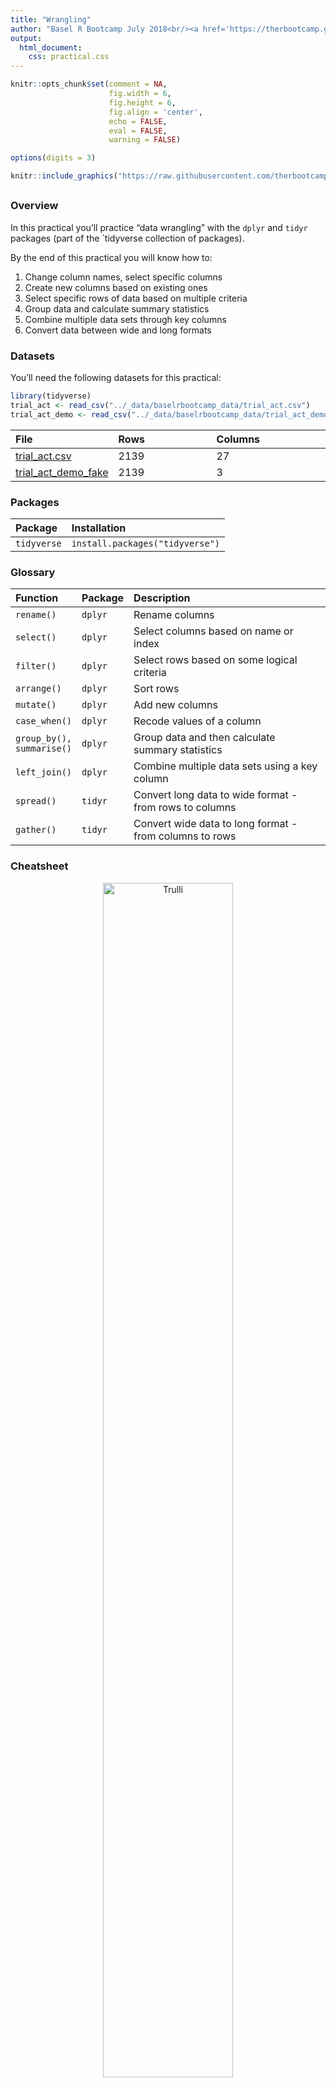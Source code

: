```yaml
---
title: "Wrangling"
author: "Basel R Bootcamp July 2018<br/><a href='https://therbootcamp.github.io'>www.therbootcamp.com</a><br/><a href='https://twitter.com/therbootcamp'>@therbootcamp</a>"
output:
  html_document:
    css: practical.css
---
```


```r
knitr::opts_chunk$set(comment = NA, 
                      fig.width = 6, 
                      fig.height = 6,
                      fig.align = 'center',
                      echo = FALSE, 
                      eval = FALSE, 
                      warning = FALSE)

options(digits = 3)
```

```r
knitr::include_graphics("https://raw.githubusercontent.com/therbootcamp/therbootcamp.github.io/master/_sessions/_image/dplyr_functions.png")
```

## {.tabset}

### Overview

In this practical you'll practice "data wrangling" with the `dplyr` and `tidyr` packages (part of the `tidyverse collection of packages).

By the end of this practical you will know how to:

1. Change column names, select specific columns
2. Create new columns based on existing ones
3. Select specific rows of data based on multiple criteria
4. Group data and calculate summary statistics
5. Combine multiple data sets through key columns
6. Convert data between wide and long formats

### Datasets

You'll need the following datasets for this practical:

```r
library(tidyverse)
trial_act <- read_csv("../_data/baselrbootcamp_data/trial_act.csv")
trial_act_demo <- read_csv("../_data/baselrbootcamp_data/trial_act_demo_fake.csv")
```

|File | Rows | Columns |
|:----|:-----|:------|
|[trial_act.csv](https://raw.githubusercontent.com/therbootcamp/BaselRBootcamp_2018July/master/_sessions/_data/baselrbootcamp_data/trial_act.csv) | 2139 | 27 |
|[trial_act_demo_fake](https://raw.githubusercontent.com/therbootcamp/BaselRBootcamp_2018July/master/_sessions/_data/baselrbootcamp_data/trial_act_demo_fake.csv)| 2139 | 3|

### Packages

|Package| Installation|
|:------|:------|
|`tidyverse`|`install.packages("tidyverse")`|

### Glossary

| Function| Package | Description |
|:---|:------|:---------------------------------------------|
|     `rename()`|`dplyr`|    Rename columns| 
|     `select()`|`dplyr`|    Select columns based on name or index| 
|     `filter()`|`dplyr`|    Select rows based on some logical criteria| 
|     `arrange()`|`dplyr`|    Sort rows| 
|     `mutate()`|`dplyr`|    Add new columns|
|     `case_when()`|`dplyr`|    Recode values of a column| 
|     `group_by(), summarise()`|`dplyr`|   Group data and then calculate summary statistics|
|     `left_join()`|`dplyr`|   Combine multiple data sets using a key column|
|     `spread()`|`tidyr`|    Convert long data to wide format - from rows to columns| 
|     `gather()`|`tidyr`|    Convert wide data to long format - from columns to rows|

### Cheatsheet

<figure>
<center>
<a href="https://www.rstudio.com/wp-content/uploads/2015/02/data-wrangling-cheatsheet.pdf">
  <img src="https://image.slidesharecdn.com/data-wrangling-cheatsheet-160705210122/95/data-wrangling-with-dplyr-and-tidyr-cheat-sheet-1-638.jpg?cb=1467752577" alt="Trulli" style="width:70%">
  <figcaption>https://www.rstudio.com/wp-content/uploads/2015/02/data-wrangling-cheatsheet.pdf</figcaption></a>
</figure>

### Examples

```r

# Wrangling with dplyr and tidyr ---------------------------

library(tidyverse)    # Load tidyverse for dplyr and tidyr
library(skimr)        # For skim()

# Load baselers data
baselers <- read_csv("https://raw.githubusercontent.com/therbootcamp/baselers/master/inst/extdata/baselers.txt")

# Skim the data
skim(baselers)

# Perform many dplyr operations in a row

baselers %>%
  
  # Change some names
  rename(age_y = age,
         swimming = rhine) %>%
  
  # Only include people over 30
  filter(age_y > 30) %>%
  
  # Calculate some new columns
  mutate(weight_lbs = weight * 2.22,
         height_m = height / 100,
         BMI = weight / height_m ^ 2,
         
         # Make binary version of sex
         sex_bin = case_when(
                      sex == "male" ~ 0,
                      sex == "female" ~ 1),

        # Show when height is greater than 150
        height_lt_150 = case_when(
                                height < 150 ~ 1,
                                height >= 150 ~ 0)) %>%
  
  # Sort in ascending order of sex, then
  #  descending order of age
  arrange(sex, desc(age_y)))


# Calculate grouped summary statistics

baselers_agg <- baselers %>%
  group_by(sex, education) %>%
  summarise(
    age_mean = mean(age_y, na.rm = TRUE),
    income_median = median(income, na.rm = TRUE),
    N = n()
  )
```

# Tasks

## A - Setup

1. Open your `baselrbootcamp` R project. It should already have the folders `1_Data` and `2_Code`. Make sure that the data files listed in the `Datasets` section above are in your `1_Data` folder

```r
# Done!
```

2. Open a new R script. At the top of the script, using comments, write your name and the date. Save it as a new file called `wrangling_practical.R` in the `2_Code` folder.  

3. Using `library()` load the set of packages for this practical listed in the packages section above.

```r
## NAME
## DATE
## Wrangling Practical

library(XX)     
library(XX)
#...
```

```r
library(tidyverse)
library(skimr)
```

4. For this practical, we'll use the `trial_act` data, this is the result of a randomized clinical trial comparing the effects of different medications on adults infected with the human immunodeficiency virus. Using the following template, load the data into R and store it as a new object called `trial_act`.

```r
# Load trial_act.csv from the data folder in your working directory

trial_act <- read_csv(file = "XXX/XXX")
```

5. Using the same code structure, load the `trial_act_demo_fake.csv` data as a new dataframe called `trial_act_demo_fake`

```r
trial_act <- read_csv(file = "https://raw.githubusercontent.com/therbootcamp/BaselRBootcamp_2018July/master/_sessions/_data/baselrbootcamp_data/trial_act.csv")

trial_act_demo_fake <- read_csv(file = "https://raw.githubusercontent.com/therbootcamp/BaselRBootcamp_2018July/master/_sessions/_data/baselrbootcamp_data/trial_act_demo_fake.csv")
```

```r
library(tidyverse)
```

6. Take a look at the first few rows of the datasets by printing them to the console.

```r
# Print trial_act object
trial_act
```

7. Use the the `summary()` or `skim()` function (from the `skimr` package) to get more details on the datasets.

```r
skim(trial_act)
```

### B - Change column names with rename()

1. Print the names of the `trial_act` data with `names()`

2. Using `rename()`, change the column name `wtkg` in the `trial_act` dataframe to `weight_kg`. Be sure to assign the result back to `trial_act` to change it!

```r
# Change the name to weight_kg from wtkg

trial_act <- trial_act %>%
  rename(XX = XX)
```

3. Look at the names of your `trial_act` dataframe again, do you now see the column `weight_kg`?

4. Change the column name `age` to `age_y` (to specify that age is in years).

```r
trial_act <- trial_act %>%
  rename(weight_kg = wtkg,
         age_y = age)
```

### C - Select columns with select()

1. Using the `select()` function, select only the column `age` and print the result (but don't assign it to anything). Do you see only the age column now?

2. Create a new dataframe called `CD4_wide` that *only* contains the columns `pidnum`, `arms`, `cd40`, `cd420`, and `cd496`. The `cd40`, `cd420`, and `cd496` columns show patient's CD4 T cell counts at baseline, 20 weeks, and 96 weeks. Print the result to make sure it worked!

```r
XX <- trial_act %>% 
  select(XX, XX, XX, XX, ...)
```

3. Did you know you can easily select all columns that start with specific characters using `starts_with()`? Try adapting the following code to get the same result you got before.

```r
CD4_wide <- trial_act %>% 
  select(pidnum, arms, starts_with("XXX"))
```

### D - Add new columns with mutate()

1. Using the `mutate()` function, add the column `age_m` which shows each patient's age in months instead of years (Hint: Just multiply `age_y` by 12!)

```r
trial_act <- trial_act %>%
  mutate(XX = XX * 12)
```

2. Add the following new columns to `trial_act`. Try combining these into *one* call to the `mutate()` function!

- `weight_lb`: Weight in lbs instead of kilograms. You can do this by multiplying `weight_kg` by 2.2.
- `cd_change_20`: Change in CD4 T cell count from baseline to 20 weeks. You can do this by taking `cd420 - cd40`
- `cd_change_960`: Change in CD4 T cell count from baseline to 96 weeks. You can do this by taking `cd496 - cd40`

```r
trial_act <- trial_act %>% 
  mutate(weight_lb = XXX,
         cd_change_20 = XXX,
         XX = XX)
```

3. If you look at the `gender` column, you will see that it is numeric. Change the column so it shows gender as a string, where0 = "female" and 1 = "male". To do this, use a combination of `mutate()` and `case_when`:
    
```r
# Create gender_char which shows gender as a stringh
trial_act <- trial_act %>%
  mutate(
  gender_char = case_when(
    gender == XX ~ "XX",
    gender == XX ~ "XX"))
```

4. The column `arms` is also numeric and not very meaningful. Change `arms` so that it is a character column indicating the actual names of the trial arms. Here is a table of the mapping

|arms|arms_char|
|:---|:-----|
|0|zidovudine|
|1|zidovudine and didanosine|
|2|zidovudine and zalcitabine|
|3|didanosine|

5. If you haven't already, put the code for your previous questions in one call to `mutate()`. That is, in one block of code, create `agem`, `weight_lb`, `cd_change_20`, `cd_change_960`, `gender_char` and `over50` using the `mutate()` function only once. Here's how your code should look:

```r
trial_act <- trial_act %>%
  mutate(
    agem = XXX,
    weight_lb = XXX,
    cd_change_20 = XXX,
    cd_change_960 = XXX,
    gender_char = case_when(XXX),
    arms_char = case_when(XXX)
  )
```

### E - Arrange rows with arrange()

1. Using the `arrange()`function, arrange the `trial_act` data in ascending order of `age_y` (from lowest to highest). After you do, look the data to make sure it worked!

```r
trial_act <- trial_act %>% 
 arrange(agey)

trial_act
```

2. Now arrange the data in *descending* order of `age_y` (from highest to lowest). After, look the data to make sure it worked. To arrange data in descending order, just include `desc()` around the variable. E.g.; `data %>% arrrange(desc(height))`

```r
trial_act <- trial_act %>% 
 arrange(desc(agey))

trial_act
```

3. You can sort the rows of dataframes with multiple columns by including many arguments to `arrange()`. Now sort the data by arms (`arms`) and then age (`age_y`).

```r
trial_act <- trial_act %>% 
 arrange(arms, agey)

trial_act
```

### F - Filter specific rows with `filter()`

1. Using the `filter()` function, create a new dataframe called `trial_act_m` that only contains data from males (`gender_char == "male"`). After you finish, print your new dataframe to make sure it looks correct!

```r
trial_act_B <- trial_act %>%
  filter(gender == 1)
```

2. A colleague of yours named Tracy wants a datafame only containing data from females over the age of 40. Create this dataframe with `filter()` and call it `trial_act_Tracy`

```r
trial_act_Tracy <- trial_act %>%
  filter(agey > XX & gender == XX)
```

### G - Combine dataframes with `left_join()`

```r
trial_act_demo <- read_csv("https://raw.githubusercontent.com/therbootcamp/therbootcamp.github.io/master/_sessions/_data/patient_demo.csv")

trial_act_demo
```

1. The `trial_act_demo_fake.csv` file contains additional (fictional) demographic data about the patients, namely the number of days of exercise they get per week, and their highest level of education. Use the `left_join()` function to combine the `trial_act` and `trial_act_demo_fake` datasets, set the `by` argument to the name of the column that is common in both data sets. Assign the result to `trial_act`. 

```r
trial_act <- trial_act %>%
  left_join(XX, by = "XX")
```

2. Print your new `trial_act` dataframe. Do you now see the demographic data?

### H - Calculate grouped statistics with `group_by()` and `summarise()`

1. In this code we'll calculate summary statistics for each of the trial arms. Start with the `trial_act` dataframe. Then, group the data by `arms`. Then, for each arm, calculate the mean participant age (in years) as a new column called `age_mean`. Also, using `N = n()`, calculate the number of cases for each group. Assign the result to a new object called `trial_arm`.

```r
trial_arm <- trial_act %>% 
  group_by(XX) %>%
  summarise(
    N = n(),
    XX = mean(XX)
  )
```

2. Adjust your previous code to calculate the standard deviation of age *in addition* to the mean.

3. Adjust your previous code to calculate the median number of days until the first major negative event (`days`) for each arm.

4. Create a new dataframe called `trial_gender` groups the data based on `gender` and calculates the same summary statistics as you did for `trial_arm`

5.  Create a new dataframe called `trial_arm_gender` that calculates the same summary statistics for all the groups `gender` and `arms`. Hint: Just add a second grouping variable!

### I - Reshaping with gather() and spread()

1. Remember the `CD4_wide` dataframe you created before? Currently it is in the wide format, where key data (different CD4 T cell counts) are in different columns. Now we will try to convert it to a long format. Our goal is to get the data in the 'long' format. Using the `spread()` function, create a new dataframe called `CD4_long` that shows the data in the 'long' format. To do this, use the following template. Set the grouping column to `time` and the new data column to `value`. 

```r
CD4_long <- CD4_wide %>% 
  gather(XX,  # New grouping column
         XX,  # New data column
         -pidnum, -arms)  # Names of columns to replicate
```

2. Print your `CD4_long` dataframe and compare it to the original `CD4_wide`

3. Now that your data are in the wide format, it should be easy to calculate grouped summary statistics! For each time point and trial arm, calculate the mean CD4 T cell count using `group_by()` and `summarise()`.

4. Now it's time to practice moving data from the long to the wide format. Using the following template, use the `spread()` function to convert `CD4_long` *back the wide format*. Assign the result to a new object called `CD4_wide_2`.

```r
CD4_wide_2 <- CD4_long %>% 
  spread(XX,   # old group column
         XX)   # old target column
```

5. Compare `CD4_wide_2` to `CD4_wide` do they look the same?

# Advanced

### X - Play around with "Scoped" functions

1. Many common dplyr functions like `mutate()` and `summarise()` have 'scoped' versions with suffixes like `_if` and `_all`. that allow you do some pretty cool stuff easily (look at the help menu with `?scoped` for details). Try running the following chunk with `summarise_if()` and see what happens:

```r
# See how summerise_if() works!
baselers %>%
  group_by(sex) %>%
  summarise_if(is.numeric, mean)
```

2. Now, in the `trial_act` dataset, group the data by `arm` and calculate the mean of all numeric columns using `summerise_if()`. Here's another scoped function in action `mutate_if()` in action:

```r
# use mutate_if() to round all numeric variables to 2 digits
baselers %>%
  mutate_if(is.numeric, round, 2)
```

3. Using `mutate_if()`, round all of your results from the previous question to 0 decimal places (to the nearest integer)


### Y - Combine many functions

1. For each arm, calculate the following:

- Mean days until a a major negative event (`days`)
- Mean CD4 T cell count at baseline. (`cd40`)
- Mean CD4 T cell count at 20 weeks. (`cd420`)
- Mean CD4 T cell count at 96 weeks. (`cd496`)
- Mean *change* in CD4 T cell count between baseline and 96 weeks
- Number of patients in each arm

```r
trial_act %>%
  group_by(arms) %>%
  summarise(
    days_mean = mean(days),
    cd4_bl = mean(cd40),
    cd4_20 = mean(cd420),
    cd4_96 = mean(cd496, na.rm = TRUE),
    cd4_change = mean(cd496 - cd40, na.rm = TRUE),
    N = n()
  )
```

2. Create the following dataframe that shows patient's mean CD8 T cell count (from columns `cd80` and `cd820`), where the data are grouped by time and trial arm. (Hint: use the following functions in order: select(), gather(), mutate(), group_by(), summarise())

```r
trial_act %>%
  mutate(
    arms_char = case_when(
      arms == 0 ~ "Z",
      arms == 1 ~ "ZD",
      arms == 2 ~ "ZZ",
      arms == 3 ~ "D"
    )
  ) %>% 
  select(pidnum, arms_char, starts_with("cd8")) %>%
  gather(time, measure, -pidnum, -arms_char) %>%
  mutate(time = case_when(time == "cd80" ~ "baseline",
                          time == "cd820" ~ "week 20")) %>%
  group_by(time, arms_char) %>%
  summarise(N = n(),
            cd8_mean = mean(measure),
            cd8_median = median(measure))
```


## Additional Resources

- See [https://cran.r-project.org/web/packages/dplyr/vignettes/dplyr.html](https://cran.r-project.org/web/packages/dplyr/vignettes/dplyr.html) for the full dplyr vignette with lots of wrangling tips and tricks.


